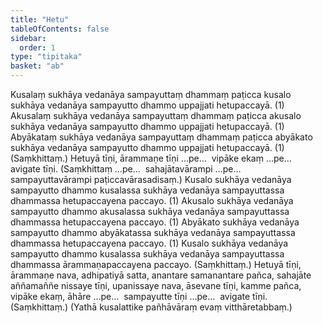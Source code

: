 ```yaml
---
title: "Hetu"
tableOfContents: false
sidebar:
  order: 1
type: "tipitaka"
basket: "ab"
---
```



<DynamicBreadcrumb />

<Division number="1">

<Paragraph number="2">
Kusalaṃ sukhāya vedanāya sampayuttaṃ dhammaṃ paṭicca kusalo sukhāya vedanāya sampayutto dhammo uppajjati hetupaccayā. (1)
</Paragraph>

<Paragraph number="3">
Akusalaṃ sukhāya vedanāya sampayuttaṃ dhammaṃ paṭicca akusalo sukhāya vedanāya sampayutto dhammo uppajjati hetupaccayā. (1)
</Paragraph>

<Paragraph number="4">
Abyākataṃ sukhāya vedanāya sampayuttaṃ dhammaṃ paṭicca abyākato sukhāya vedanāya sampayutto dhammo uppajjati hetupaccayā. (1) (Saṃkhittaṃ.)
</Paragraph>

</Division>
<Division number="2">

<Paragraph number="5">
Hetuyā tīṇi, ārammaṇe tīṇi …pe…  vipāke ekaṃ …pe…  avigate tīṇi. (Saṃkhittaṃ …pe…  sahajātavārampi …pe…  sampayuttavārampi paṭiccavārasadisaṃ.)
</Paragraph>

</Division>
<Division number="3">

<Paragraph number="6">
Kusalo sukhāya vedanāya sampayutto dhammo kusalassa sukhāya vedanāya sampayuttassa dhammassa hetupaccayena paccayo. (1)
</Paragraph>

<Paragraph number="7">
Akusalo sukhāya vedanāya sampayutto dhammo akusalassa sukhāya vedanāya sampayuttassa dhammassa hetupaccayena paccayo. (1)
</Paragraph>

<Paragraph number="8">
Abyākato sukhāya vedanāya sampayutto dhammo abyākatassa sukhāya vedanāya sampayuttassa dhammassa hetupaccayena paccayo. (1)
</Paragraph>

<Paragraph number="9">
Kusalo sukhāya vedanāya sampayutto dhammo kusalassa sukhāya vedanāya sampayuttassa dhammassa ārammaṇapaccayena paccayo. (Saṃkhittaṃ.)
</Paragraph>

</Division>
<Division number="4">

<Paragraph number="10">
Hetuyā tīṇi, ārammaṇe nava, adhipatiyā satta, anantare samanantare pañca, sahajāte aññamaññe nissaye tīṇi, upanissaye nava, āsevane tīṇi, kamme pañca, vipāke ekaṃ, āhāre …pe…  sampayutte tīṇi …pe…  avigate tīṇi. (Saṃkhittaṃ.)
</Paragraph>

<Paragraph number="11">
(Yathā kusalattike pañhāvāraṃ evaṃ vitthāretabbaṃ.)
</Paragraph>
</Division>